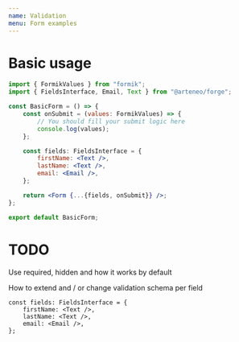 ```yaml
---
name: Validation
menu: Form examples
---
```


# Basic usage

```jsx
import { FormikValues } from "formik";
import { FieldsInterface, Email, Text } from "@arteneo/forge";

const BasicForm = () => {
    const onSubmit = (values: FormikValues) => {
        // You should fill your submit logic here
        console.log(values);
    };

    const fields: FieldsInterface = {
        firstName: <Text />,
        lastName: <Text />,
        email: <Email />,
    };

    return <Form {...{fields, onSubmit}} />;
};

export default BasicForm;
```

# TODO

Use required, hidden and how it works by default

How to extend and / or change validation schema per field

```
const fields: FieldsInterface = {
    firstName: <Text />,
    lastName: <Text />,
    email: <Email />,
};
```
